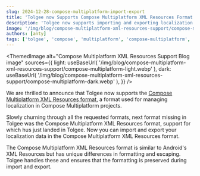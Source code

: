 ```yaml
---
slug: 2024-12-28-compose-multiplatform-import-export
title: 'Tolgee now Supports Compose Multiplatform XML Resources Format'
description: 'Tolgee now supports importing and exporting localization data in the Compose Multiplatform XML Resources format.'
image: '/img/blog/compose-multiplatform-xml-resources-support/compose-multiplatform-light.webp'
authors: [anty]
tags: ['tolgee', 'compose', 'multiplatform', 'compose-multiplatform', 'xml', 'resources', 'localization', 'format']
---
```



<ThemedImage
    alt="Compose Multiplatform XML Resources Support Blog image"
    sources={{
        light: useBaseUrl(
            '/img/blog/compose-multiplatform-xml-resources-support/compose-multiplatform-light.webp'
        ),
        dark: useBaseUrl(
            '/img/blog/compose-multiplatform-xml-resources-support/compose-multiplatform-dark.webp'
        ),
    }}
/>

We are thrilled to announce that Tolgee now supports the [Compose Multiplatform XML Resources format](/platform/formats/compose_multiplatform_xml), a format used for managing localization in Compose Multiplatform projects.

<!--truncate-->

Slowly churning through all the requested formats, next format missing in Tolgee was the Compose Multiplatform XML Resources format, support for which hus just landed in Tolgee. Now you can import and export your localization data in the Compose Multiplatform XML Resources format.

The Compose Multiplatform XML Resources format is similar to Android's XML Resources but has unique differences in formatting and escaping. Tolgee handles these and ensures that the formatting is preserved during import and export.
